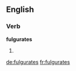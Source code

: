 ==English==

===Verb===
'''fulgurates'''

# {{third-person singular of|fulgurate}}

[[de:fulgurates]]
[[fr:fulgurates]]